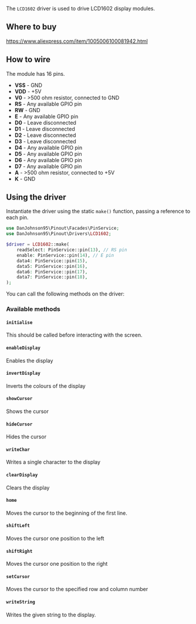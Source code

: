 The `LCD1602` driver is used to drive LCD1602 display modules.

## Where to buy

https://www.aliexpress.com/item/1005006100081942.html

## How to wire

The module has 16 pins.

- **VSS** - GND
- **VDD** - +5V
- **V0** - >500 ohm resistor, connected to GND
- **RS** - Any available GPIO pin
- **RW** - GND
- **E** - Any available GPIO pin
- **D0** - Leave disconnected
- **D1** - Leave disconnected
- **D2** - Leave disconnected
- **D3** - Leave disconnected
- **D4** - Any available GPIO pin
- **D5** - Any available GPIO pin
- **D6** - Any available GPIO pin
- **D7** - Any available GPIO pin
- **A** - >500 ohm resistor, connected to +5V
- **K** - GND

## Using the driver

Instantiate the driver using the static `make()` function, passing a reference to each pin.

```php
use DanJohnson95\Pinout\Facades\PinService;
use DanJohnson95\Pinout\Drivers\LCD1602;

$driver = LCD1602::make(
    readSelect: PinService::pin(13), // RS pin
    enable: PinService::pin(14), // E pin
    data4: PinService::pin(15),
    data5: PinService::pin(16),
    data6: PinService::pin(17),
    data7: PinService::pin(18),
);
```

You can call the following methods on the driver:

### Available methods

#### `initialise`

This should be called before interacting with the screen.

#### `enableDisplay`

Enables the display

#### `invertDisplay`

Inverts the colours of the display

#### `showCursor`

Shows the cursor

#### `hideCursor`

Hides the cursor

#### `writeChar`

Writes a single character to the display

#### `clearDisplay`

Clears the display

#### `home`

Moves the cursor to the beginning of the first line.

#### `shiftLeft`

Moves the cursor one position to the left

#### `shiftRight`

Moves the cursor one position to the right

#### `setCursor`

Moves the cursor to the specified row and column number

#### `writeString`

Writes the given string to the display.
